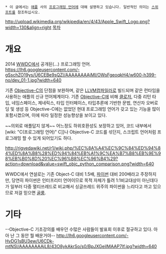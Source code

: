  * 이 글에서는 [[애플(기업)|애플]] 사의 [[프로그래밍 언어]]에 대해 설명하고 있습니다. 일반적인 의미는 [[스위프트]]를 참조하십시오.

http://upload.wikimedia.org/wikipedia/en/4/43/Apple_Swift_Logo.png?width=130&align=right
[[목차]]
= 개요 =
2014 [[WWDC]]에서 공개된(...) 프로그래밍 언어. 
https://lh6.googleusercontent.com/-gSschZO19ys/U6CEBe9sQZI/AAAAAAAAjMI/OWsFgeoqkH4/w600-h399-no/dev_01-1.jpg?width=640

기존 [[Objective-C]]의 단점을 보완하며, 같은 [[LLVM]]컴파일러로 빌드되며 같은 런타임을 사용하는 애플의 신규 언어체계이다. 기존 [[Objective-C]]에 비해 [[클로저]], 다중 리턴 타입, 네임스페이스, 제네릭스, 타입 인터페이스, 타입추론에 기반한 문법, 연산자 오버로딩 및 생성 등 Objective-C에는 없었던 현대 프로그래밍 언어가 갖고 있는 기능을 많이 포함시켰으며, 이에 따라 일정한 성능향상을 보이고 있다.

~~의외로 애플답지 않게~~ 어느정도 하위호환성도 보장하고 있어, 코드 내부에서 [wiki: "C(프로그래밍 언어)" C]]나 Objective-C 코드를 섞던지, 스크립트 언어처럼 프로그래밍 할 수 있게 되어있기도 하다.

http://rigvedawiki.net/r1/wiki.php/%EC%8A%A4%EC%9C%84%ED%94%84%ED%8A%B8%28%ED%94%84%EB%A1%9C%EA%B7%B8%EB%9E%98%EB%B0%8D%20%EC%96%B8%EC%96%B4%29?action=download&value=swift_objc_python_comparison.png?width=640

WWDC에서 연설로는 기존 Object-C 대비 1.5배, [[파이썬]] 대비 200배라고 주장하지만, 당연히 파이썬은 인터프리터 언어이므로 목적 자체가 틀려 1:1비교대상이 아닌데다가 일부러 다중 멀티쓰레드로 비교해서 싱글쓰레드 위주의 파이썬을 느리다고 까고 있으므로 저걸 믿으면 [[골룸]]. 

= 기타 =
--Objective-C 기초강의를 배우던 수많은 사람들이 발표회 이후로 절규하고 있다. 아아 난 그 동안 뭘 배운거야--
http://lh6.googleusercontent.com/-HvDG1sBU3ew/U6CDk-mtNSI/AAAAAAAAjL8/43O8ykAkrSo/s0/BpJXGeiIMAAP7If.jpg?width=640
